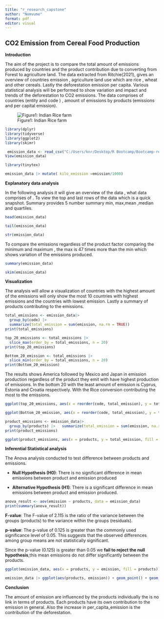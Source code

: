 ---
title: "r_research_capstone"
author: "Nomvume"
format: pdf
editor: visual
---

## CO2 Emission from Cereal Food Production

**Introduction**

The aim of the project is to compare the total amount of emissions produced by countries and the product contribution due to converting from Forest to agriculture land. The data extracted from Ritchie(2021), gives an overview of countries emission , agriculture land use which are rice , wheat and other cereals. Lastly the deforestation emission per capita. Various statistical analysis will be performed to show variation and impact and trends of the deforestation to CO2 emissions. The data comprises of countries (entity and code ) , amount of emissions by products (emissions and per capital emission).

![Figure1: Indian Rice farm](Rice Farm.jpeg){alt="Figure1: Indian Rice farm" fig-align="center"}

```{r}
library(dplyr)
library(tidyverse)
library(ggplot2) 
library(skimr) 
```

```{r}
 emission_data <- read_csv("C:/Users/knr/Desktop/R Bootcamp/Bootcamp-resource/Bootcamp-resource/Nomvume_resource/data/emission_data.csv") 
View(emission_data)
```

```{r}
library(tinytex) 
```

```{r}
emission_data |> mutate( kilo_emission =emission/1000)
```

**Explanatory data analysis**

In the following analysis it will give an overview of the data , what data comprises of . To view the top and last rows of the data which is a quick snapshot. Summary provides 5 number summary min, max,mean ,median and quartiles.

```{r}
head(emission_data)
```

```{r}
tail(emission_data)
```

```{r}
str(emission_data)
```

To compare the emissions regardless of the product factor comparing the minimum and maximum , the max is 47 times more than the min which shows variation of the emissions produced.

```{r}
summary(emission_data)
```

```{r}
skim(emission_data)
```

**Visualization**

The analysis will allow a visualization of countries with the highest amount of the emissions will only show the most 10 countries with highest emissions and the countries with lowest emission. Lastly a summary of products contributing to the emissions.

```{r}
total_emissions <- emission_data|>  
  group_by(code) |>  
  summarize(total_emission = sum(emission, na.rm = TRUE))
print(total_emissions)
```

```{r}
top_20_emissions <- total_emissions |>  
  slice_max(order_by = total_emissions, n = 20)
print(top_20_emissions)
```

```{r}
Bottom_20_emission <- total_emissions |> 
  slice_min(order_by = total_emissions, n = 20)
print(Bottom_20_emission)
```

The results shows America followed by Mexico and Japan in emission production regardless of the product they emit with have highest production of emissions. In the bottom 20 with the least amount of emission is Cyprus, Estonia and Croatia respectively. With the Rice conversion contributing the most to the emissions.

```{r}
ggplot(top_20_emissions, aes(x = reorder(code, total_emission), y = total_emission)) +   geom_bar(stat = "identity", fill = "steelblue") +   labs(     x = "Country Code",     y = "Total Emission",     title = "Top 20 Total Emissions per Country"   ) +   theme_light() 
```

```{r}
ggplot(Bottom_20_emission, aes(x = reorder(code, total_emission), y = total_emission)) +   geom_bar(stat = "identity", fill = "red") +   labs(     x = "Country Code",     y = "Total Emission",     title = "Bottom  20 Total Emissions per Country"   ) +   theme_light() 
```

```{r}
product_emissions <- emission_data|>  
  group_by(products) |>   summarize(total_emission = sum(emission, na.rm = TRUE)) 
print(product_emissions)
```

```{r}
ggplot(product_emissions, aes(x = products, y = total_emission, fill = products)) +   geom_bar(stat = "identity") +   labs(     title = "Total Emissions by Product",     x = " By Product",     y = "Total Emissions",     fill = "Product"   ) +   theme_classic()
```

**Inferential Statistical analysis**

The Anova analysis conducted to test difference between products and emissions.

-   **Null Hypothesis (H0)**: There is no significant difference in mean emissions between product and emission produced

-   **Alternative Hypothesis (H1)**: There is a significant difference in mean emissions between product and emission produced.

```{r}
anova_result <- aov(emission ~ products, data = emission_data) 
print(summary(anova_result))
```

**F-value**: The F-value of 2.115 is the ratio of the variance between the groups (products) to the variance within the groups (residuals).

**p-value**: The p-value of 0.125 is greater than the commonly used significance level of 0.05. This suggests that the observed differences among group means are not statistically significant.

Since the p-value (0.125) is greater than 0.05 we **fail to reject the null hypothesis**,this mean emissions do not differ significantly between the products.

```{r}
ggplot(emission_data, aes(x = products, y = emission, fill = products)) +   geom_boxplot() +   theme_minimal() +   labs(title = "Emissions by Product", x = "Product", y = "Emission")
```

```{r}
emission_data |> ggplot(aes(products, emission)) + geom_point() + geom_smooth( se = FALSE, method = "lm" ) + ggtitle("Product vs Emission") + theme_bw()
```

**Conclusion**

The amount of emission are influenced by the products individually the is no link in terms of products. Each products have its own contribution to the emission in general. Also the increase in per_capita_emission is the contribution of the deforestation.
